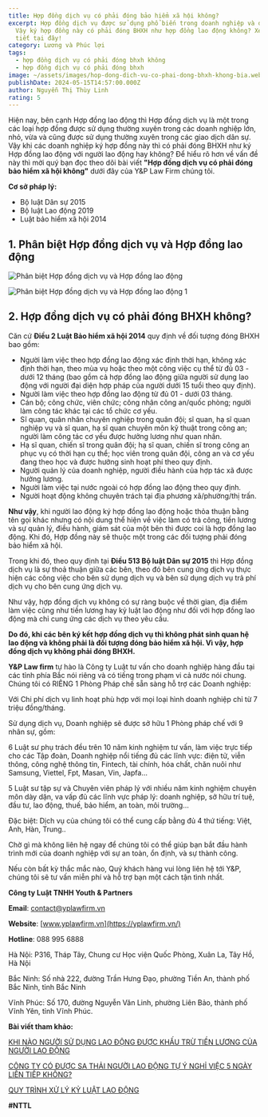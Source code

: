 ```yaml
---
title: Hợp đồng dịch vụ có phải đóng bảo hiểm xã hội không?
excerpt: Hợp đồng dịch vụ được sử dụng phổ biến trong doanh nghiệp và dân sự.
  Vậy ký hợp đồng này có phải đóng BHXH như hợp đồng lao động không? Xem chi
  tiết tại đây!
category: Lương và Phúc lợi
tags:
  - hợp đồng dịch vụ có phải đóng bhxh không
  - hợp đồng dịch vụ có phải đóng bhxh
image: ~/assets/images/hop-dong-dich-vu-co-phai-dong-bhxh-khong-bia.webp
publishDate: 2024-05-15T14:57:00.000Z
author: Nguyễn Thị Thùy Linh
rating: 5
---
```

Hiện nay, bên cạnh Hợp đồng lao động thì Hợp đồng dịch vụ là một trong các loại hợp đồng được sử dụng thường xuyên trong các doanh nghiệp lớn, nhỏ, vừa và cũng được sử dụng thường xuyên trong các giao dịch dân sự. Vậy khi các doanh nghiệp ký hợp đồng này thì có phải đóng BHXH như ký Hợp đồng lao động với người lao động hay không? Để hiểu rõ hơn về vấn đề này thì mời quý bạn đọc theo dõi bài viết **"Hợp đồng dịch vụ có phải đóng bảo hiểm xã hội không"** dưới đây của Y&P Law Firm chúng tôi.

**Cơ sở pháp lý:**

* Bộ luật Dân sự 2015
* Bộ luật Lao động 2019
* Luật bảo hiểm xã hội 2014

## 1. Phân biệt Hợp đồng dịch vụ và Hợp đồng lao động

![Phân biệt Hợp đồng dịch vụ và Hợp đồng lao động](~/assets/images/phan-biet-hop-dong-dich-vu-va-hop-dong-lao-dong.jpg "Phân biệt Hợp đồng dịch vụ và Hợp đồng lao động")

![Phân biệt Hợp đồng dịch vụ và Hợp đồng lao động 1](~/assets/images/phan-biet-hop-dong-dich-vu-va-hop-dong-lao-dong-1.jpg "Phân biệt Hợp đồng dịch vụ và Hợp đồng lao động 1")

## 2. Hợp đồng dịch vụ có phải đóng BHXH không?

Căn cứ **Điều 2 Luật Bảo hiểm xã hội 2014** quy định về đối tượng đóng BHXH bao gồm:

* Người làm việc theo hợp đồng lao động xác định thời hạn, không xác định thời hạn, theo mùa vụ hoặc theo một công việc cụ thể từ đủ 03 - dưới 12 tháng (bao gồm cả hợp đồng lao động giữa người sử dụng lao động với người đại diện hợp pháp của người dưới 15 tuổi theo quy định).
* Người làm việc theo hợp đồng lao động từ đủ 01 - dưới 03 tháng.
* Cán bộ; công chức, viên chức; công nhân công an/quốc phòng; người làm công tác khác tại các tổ chức cơ yếu.
* Sĩ quan, quân nhân chuyên nghiệp trong quân đội; sĩ quan, hạ sĩ quan nghiệp vụ và sĩ quan, hạ sĩ quan chuyên môn kỹ thuật trong công an; người làm công tác cơ yếu được hưởng lương như quan nhân.
* Hạ sĩ quan, chiến sĩ trong quân đội; hạ sĩ quan, chiến sĩ trong công an phục vụ có thời hạn cụ thể; học viên trong quân đội, công an và cơ yếu đang theo học và được hưởng sinh hoạt phí theo quy định.
* Người quản lý của doanh nghiệp, người điều hành của hợp tác xã được hưởng lương.
* Người làm việc tại nước ngoài có hợp đồng lao động theo quy định.
* Người hoạt động không chuyên trách tại địa phương xã/phường/thị trấn.

**Như vậy**, khi người lao động ký hợp đồng lao động hoặc thỏa thuận bằng tên gọi khác nhưng có nội dung thể hiện về việc làm có trả công, tiền lương và sự quản lý, điều hành, giám sát của một bên thì được coi là hợp đồng lao động. Khi đó, Hợp đồng này sẽ thuộc một trong các đối tượng phải đóng bảo hiểm xã hội.

Trong khi đó, theo quy định tại **Điều 513 Bộ luật Dân sự 2015** thì Hợp đồng dịch vụ là sự thoả thuận giữa các bên, theo đó bên cung ứng dịch vụ thực hiện các công việc cho bên sử dụng dịch vụ và bên sử dụng dịch vụ trả phí dịch vụ cho bên cung ứng dịch vụ.

Như vậy, hợp đồng dịch vụ không có sự ràng buộc về thời gian, địa điểm làm việc cũng như tiền lương hay kỷ luật lao động như đối với hợp đồng lao động mà chỉ cung ứng các dịch vụ theo yêu cầu.

**Do đó, khi các bên ký kết hợp đồng dịch vụ thì không phát sinh quan hệ lao động và không phải là đối tượng đóng bảo hiểm xã hội. Vì vậy, hợp đồng dịch vụ không phải đóng BHXH.**

**Y&P Law firm** tự hào là Công ty Luật tư vấn cho doanh nghiệp hàng đầu tại các tỉnh phía Bắc nói riêng và có tiếng trong phạm vi cả nước nói chung. Chúng tôi có RIÊNG 1 Phòng Pháp chế sẵn sàng hỗ trợ các Doanh nghiệp:

Với Chi phí dịch vụ linh hoạt phù hợp với mọi loại hình doanh nghiệp chỉ từ 7 triệu đồng/tháng.

Sử dụng dịch vụ, Doanh nghiệp sẽ được sở hữu 1 Phòng pháp chế với 9 nhân sự, gồm:

6 Luật sư phụ trách đều trên 10 năm kinh nghiệm tư vấn, làm việc trực tiếp cho các Tập đoàn, Doanh nghiệp nổi tiếng đủ các lĩnh vực: điện tử, viễn thông, công nghệ thông tin, Fintech, tài chính, hóa chất, chăn nuôi như Samsung, Viettel, Fpt, Masan, Vin, Japfa...

5 Luật sư tập sự và Chuyên viên pháp lý với nhiều năm kinh nghiệm chuyên môn dày dặn, va vấp đủ các lĩnh vực pháp lý: doanh nghiệp, sở hữu trí tuệ, đầu tư, lao động, thuế, bảo hiểm, an toàn, môi trường...

Đặc biệt: Dịch vụ của chúng tôi có thể cung cấp bằng đủ 4 thứ tiếng: Việt, Anh, Hàn, Trung..

Chờ gì mà không liên hệ ngay để chúng tôi có thể giúp bạn bắt đầu hành trình mới của doanh nghiệp với sự an toàn, ổn định, và sự thành công.

Nếu còn bất kỳ thắc mắc nào, Quý khách hàng vui lòng liên hệ tới Y&P, chúng tôi sẽ tư vấn miễn phí và hỗ trợ bạn một cách tận tình nhất.

**Công ty Luật TNHH Youth & Partners**

**Email**: contact@yplawfirm.vn

**Website**: [www.yplawfirm.vn](https://yplawfirm.vn/)

**Hotline**: 088 995 6888

Hà Nội: P316, Tháp Tây, Chung cư Học viện Quốc Phòng, Xuân La, Tây Hồ, Hà Nội

Bắc Ninh: Số nhà 222, đường Trần Hưng Đạo, phường Tiền An, thành phố Bắc Ninh, tỉnh Bắc Ninh

Vĩnh Phúc: Số 170, đường Nguyễn Văn Linh, phường Liên Bảo, thành phố Vĩnh Yên, tỉnh Vĩnh Phúc.

**Bài viết tham khảo:**

[KHI NÀO NGƯỜI SỬ DỤNG LAO ĐỘNG ĐƯỢC KHẤU TRỪ TIỀN LƯƠNG CỦA NGƯỜI LAO ĐỘNG](https://vinhphuclawyers.vn/kien-thuc-phap-ly/lao-dong/khi-nao-nguoi-su-dung-lao-dong-duoc-khau-tru-tien-luong-cua-nguoi-lao-dong-35911.htm)

[CÔNG TY CÓ ĐƯỢC SA THẢI NGƯỜI LAO ĐỘNG TỰ Ý NGHỈ VIỆC 5 NGÀY LIÊN TIẾP KHÔNG?](https://vinhphuclawyers.vn/kien-thuc-phap-ly/lao-dong/cong-ty-co-duoc-sa-thai-nguoi-lao-dong-tu-y-nghi-viec-5-ngay-lien-tiep-khong-35901.htm)

[QUY TRÌNH XỬ LÝ KỶ LUẬT LAO ĐỘNG](https://vinhphuclawyers.vn/kien-thuc-phap-ly/lao-dong/quy-trinh-xu-ly-ky-luat-lao-dong-35889.htm)

**\#NTTL**
